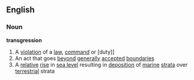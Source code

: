 ==English==
===Noun===
'''transgression'''
#A [[violation]] of a [[law]], [[command]] or [duty]]
#An act that goes [[beyond]] [[generally]] [[accept]]ed [[boundaries]]
#A [[relative]] [[rise]] in [[sea level]] resulting in [[deposition]] of [[marine]] [[strata]] over [[terrestrial]] strata